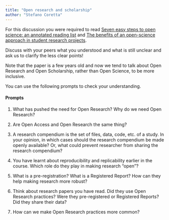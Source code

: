 ```yaml
---
title: "Open research and scholarship"
author: "Stefano Coretta"
---
```


For this discussion you were required to read [Seven easy steps to open science: an annotated reading list](https://www.doi.org/10.1027/2151-2604/a000387) and [The benefits of an open-science approach in student research projects](https://www.doi.org/10.1042/bio_2021_198).

Discuss with your peers what you understood and what is still unclear and ask us to clarify the less clear points!

Note that the paper is a few years old and now we tend to talk about Open Research and Open Scholarship, rather than Open Science, to be more inclusive.

You can use the following prompts to check your understanding.

::: callout-note
#### Prompts

1. What has pushed the need for Open Research? Why do we need Open Research?

2. Are Open Access and Open Research the same thing?

3. A research compendium is the set of files, data, code, etc. of a study. In your opinion, in which cases should the research compendium be made openly available? Or, what could prevent researcher from sharing the research compendium?

4. You have learnt about reproducibility and replicability earlier in the course. Which role do they play in making research "open"?

5. What is a pre-registration? What is a Registered Report? How can they help making research more robust?

6. Think about research papers you have read. Did they use Open Research practices? Were they pre-registered or Registered Reports? Did they share their data?

7. How can we make Open Research practices more common?
:::

